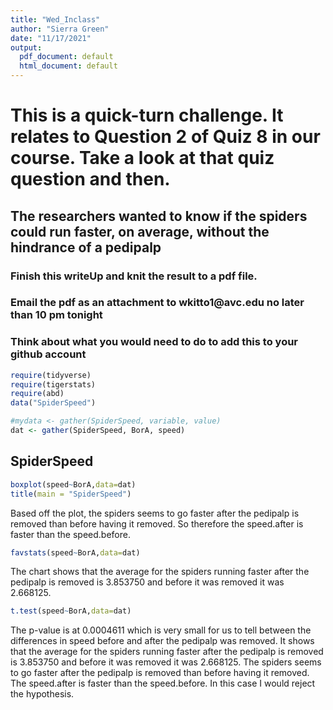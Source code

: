 ```yaml
---
title: "Wed_Inclass"
author: "Sierra Green"
date: "11/17/2021"
output:
  pdf_document: default
  html_document: default
---
```


# This is a quick-turn challenge.  It relates to Question 2 of Quiz 8 in our course. Take a look at that quiz question and then.

## The researchers wanted to know if the spiders could run faster, on average, without the hindrance of a pedipalp

### Finish this writeUp and knit the result to a pdf file.  

### Email the pdf as an attachment to wkitto1@avc.edu no later than 10 pm tonight

### Think about what you would need to do to add this to your github account



```r
require(tidyverse)
require(tigerstats)
require(abd)
data("SpiderSpeed")
```

```r
#mydata <- gather(SpiderSpeed, variable, value) 
dat <- gather(SpiderSpeed, BorA, speed)
```


## SpiderSpeed

```r
boxplot(speed~BorA,data=dat)
title(main = "SpiderSpeed")
```

Based off the plot, the spiders seems to go faster after the pedipalp is removed than before having it removed. So therefore the speed.after is faster than the speed.before.



```r
favstats(speed~BorA,data=dat)
```


The chart shows that the average for the spiders running faster after the pedipalp is removed is 3.853750 and before it was removed it was 2.668125.



```r
t.test(speed~BorA,data=dat)
```


The p-value is at 0.0004611 which is very small for us to tell between the differences in speed before and after the pedipalp was removed. It shows that the average for the spiders running faster after the pedipalp is removed is 3.853750 and before it was removed it was 2.668125. The spiders seems to go faster after the pedipalp is removed than before having it removed. The speed.after is faster than the speed.before. In this case I would reject the hypothesis.



